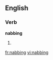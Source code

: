==English==

===Verb===
'''nabbing'''

# {{present participle of|[[nab]]}}

[[fr:nabbing]]
[[vi:nabbing]]